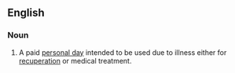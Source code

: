 ==English==

===Noun===
{{en-noun|head=[[sick]] [[day]]}}

#A paid [[personal day]] intended to be used due to illness either for [[recuperation]] or medical treatment.